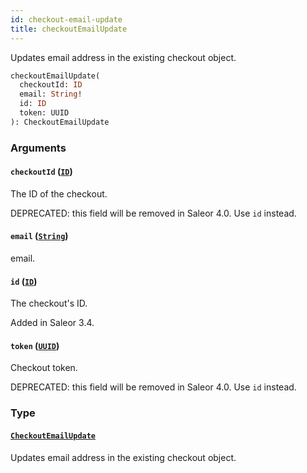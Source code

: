 ```yaml
---
id: checkout-email-update
title: checkoutEmailUpdate
---
```


Updates email address in the existing checkout object.

```graphql
checkoutEmailUpdate(
  checkoutId: ID
  email: String!
  id: ID
  token: UUID
): CheckoutEmailUpdate
```

### Arguments

#### `checkoutId` ([`ID`](../../../developer/api-reference/scalars/id))

The ID of the checkout.

DEPRECATED: this field will be removed in Saleor 4.0. Use `id` instead.

#### `email` ([`String`](../../../developer/api-reference/scalars/string))

email.

#### `id` ([`ID`](../../../developer/api-reference/scalars/id))

The checkout's ID.

Added in Saleor 3.4.

#### `token` ([`UUID`](../../../developer/api-reference/scalars/uuid))

Checkout token.

DEPRECATED: this field will be removed in Saleor 4.0. Use `id` instead.

### Type

#### [`CheckoutEmailUpdate`](../../../developer/api-reference/objects/checkout-email-update)

Updates email address in the existing checkout object.
